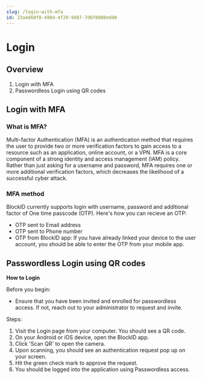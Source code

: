 ```yaml
---
slug: /login-with-mfa
id: Z3a4d60f8-4984-4f20-9d87-7d6f0800ed40
---
```

# Login 

## Overview


1. Login with MFA 
2. Passwordless Login using QR codes  

## Login with MFA
### What is MFA? 
Multi-factor Authentication (MFA) is an authentication method that requires the user to provide two or more verification factors to gain access to a resource such as an application, online account, or a VPN. MFA is a core component of a strong identity and access management (IAM) policy. Rather than just asking for a username and password, MFA requires one or more additional verification factors, which decreases the likelihood of a successful cyber attack. 

### MFA method 
BlockID currently supports login with username, password and additional factor of One time passcode (OTP). Here's how you can recieve an OTP: 

* OTP sent to Email address 
* OTP sent to Phone number 
* OTP from BlockID app: If you have already linked your device to the user account, you should be able to enter the OTP from your mobile app. 

## Passwordless Login using QR codes 
**How to Login**

Before you begin: 
* Ensure that you have been invited and enrolled for passwordless access. If not, reach out to your administrator to request and invite. 

Steps: 
1. Visit the Login page from your computer. You should see a QR code. 
2.  On your Android or iOS device, open the BlockID app. 
3. Click 'Scan QR' to open the camera. 
4. Upon scanning, you should see an authentication request pop up on your screen. 
5. Hit the green check mark to approve the request. 
6. You should be logged into the application using Passwordless access. 


